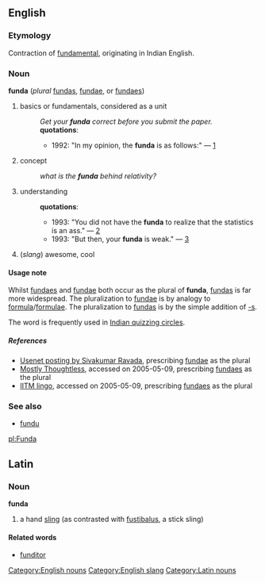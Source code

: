 ==English==
===Etymology===
Contraction of [[fundamental]], originating in Indian English.
===Noun===
[[Category:English nouns]]
'''funda''' (''plural'' [[fundas]], [[fundae]], or [[fundaes]])
# basics or fundamentals, considered as a unit
#:''Get your '''funda''' correct before you submit the paper.''
#:'''quotations''':
#:*1992: "In my opinion, the '''funda''' is as follows:" &mdash; [http://groups-beta.google.com/group/misc.invest/msg/0fe47958fa1d469a]
# concept
#:''what is the '''funda''' behind relativity?''
# understanding
#:'''quotations''':
#:*1993: "You did not have the '''funda''' to realize that the statistics is an ass." &mdash; [http://groups-beta.google.com/group/soc.culture.indian/msg/b39dd8393c559598]
#:*1993: "But then, your '''funda''' is weak." &mdash; [http://groups-beta.google.com/group/soc.culture.indian/msg/4596874842587e78]
#(''slang'') awesome, cool
====Usage note====
Whilst [[fundaes]] and [[fundae]] both occur as the plural of '''funda''', [[fundas]] is far more widespread.  The pluralization to [[fundae]] is by analogy to [[formula]]/[[formulae]].  The pluralization to [[fundas]] is by the simple addition of [[-s]].

The word is frequently used in [[Quizzing In India | Indian quizzing circles]]. 

=====References=====
* [http://groups-beta.google.com/group/rec.music.indian.misc/msg/22b835efa77e3af1 Usenet posting by Sivakumar Ravada], prescribing [[fundae]] as the plural
* [http://vinodg.blogspot.com/2005/02/slisha-maajar-hajjaar-shady.html Mostly Thoughtless], accessed on 2005-05-09, prescribing [[fundaes]] as the plural
* [http://boiling.seas.ucla.edu/phani/Files/iitm%20lingo.txt IITM lingo], accessed on 2005-05-09, prescribing [[fundaes]] as the plural

===See also===
* [[fundu]]

[[Category:English slang]]
[[pl:Funda]]

==Latin==
===Noun===
[[Category:Latin nouns]]
'''funda'''
# a hand [[sling]] (as contrasted with [[fustibalus]], a stick sling)
====Related words====
* [[funditor]]